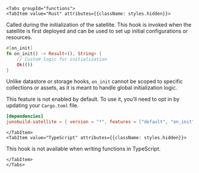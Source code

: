 
```mdx-code-block
<Tabs groupId="functions">
<TabItem value="Rust" attributes={{className: styles.hidden}}>
```

<p className={styles.revertMarginTop}>
  Called during the initialization of the satellite. This hook is invoked when
  the satellite is first deployed and can be used to set up initial
  configurations or resources.
</p>

```rust
#[on_init]
fn on_init() -> Result<(), String> {
    // Custom logic for initialization
    Ok(())
}
```

Unlike datastore or storage hooks, `on_init` cannot be scoped to specific collections or assets, as it is meant to handle global initialization logic.

This feature is not enabled by default. To use it, you’ll need to opt in by updating your `Cargo.toml` file.

```toml
[dependencies]
junobuild-satellite = { version = "*", features = ["default", "on_init"] }
```

```mdx-code-block
</TabItem>
<TabItem value="TypeScript" attributes={{className: styles.hidden}}>
```

<p className={`${styles.revertMarginTop} ${styles.italic}`}>
  This hook is not available when writing functions in TypeScript.
</p>

```mdx-code-block
</TabItem>
</Tabs>
```
